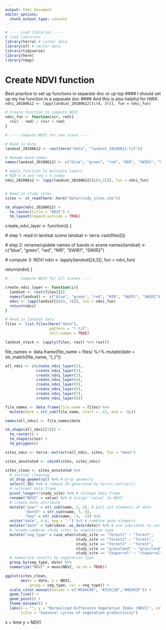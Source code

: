 ```yaml
---
output: html_document
editor_options: 
  chunk_output_type: console
---
```



```r
# ---- Load libraries ----
# Load libraries
library(terra) # raster data
library(sf) # vector data
library(tidyverse)
library(here)
library(tmap)

```

# Create NDVI function
Best practice to set up functions in separate doc or up top
#### I should set up my hw function in a separate doc
#### And this is also helpful for HW4:
`ndvi_20180612 <- lapp(landsat_20180612[[c(4, 3)]], fun = ndvi_fun)`
```r
# Create function to compute NDVI
ndvi_fun <- function(nir, red){
  (nir - red) / (nir + red)
}
```


```r
# ---- Compute NDVI for one scene ----

# Read in data
landsat_20180612 <- rast(here("data", "landsat_20180612.tif"))

# Rename band names
names(landsat_20180612) <- c("blue", "green", "red", "NIR", "SWIR1", "SWIR2")

# Apply function to multiple layers
# NIR = 4 and red = 3 index
ndvi_20180612 <- lapp(landsat_20180612[[c(4,3)]], fun = ndvi_fun)


# Read in study sites
sites <- st_read(here::here("data/study_sites.shp"))
```


```r
tm_shape(ndvi_20180612) + 
  tm_raster(title = "NDVI") + 
  tm_layout(legend.outside = TRUE)
```


create_ndvi_layer <- function(i) {
  
  # step 1: read in landsat scene
  landsat <- terra::rast(files[i])
  
  # step 2: rename/update names of bands in scene
  names(landsat) <- c("blue", "green", "red", "NIR", "SWIR1", "SWIR2")
  
  # compute 3: NDVI
  ndvi <- lapply(landsat[[4,3]], fun = ndvi_fun)

  return(ndvi)
}
```r
# ---- Compute NDVI for all scenes ----

create_ndvi_layer <- function(i){
  landsat <- rast(files[i])
  names(landsat) <- c("blue", "green", "red", "NIR", "SWIR1", "SWIR2")
  ndvi <- lapp(landsat[[c(4, 3)]], fun = ndvi_fun)
  return(ndvi)
}

```


```r

# Read in landsat data
files <- list.files(here("data"), 
                    pattern = "*.tif",
                    full.names = TRUE)

landsat_stack <- lapply(files, rast) %>% rast()
```

file_names <- data.frame(file_name = files) %>%
  mutate(date = str_match(file_name, "(_)[](.tif)"))
  
```r
all_ndvi <- c(create_ndvi_layer(1), 
              create_ndvi_layer(2), 
              create_ndvi_layer(3), 
              create_ndvi_layer(4), 
              create_ndvi_layer(5), 
              create_ndvi_layer(6), 
              create_ndvi_layer(7), 
              create_ndvi_layer(8))

file_names <- data.frame(file_name = files) %>%
  mutate(date = str_sub(file_name, start = -12, end = -5L))

names(all_ndvi) <- file_names$date

```

```r
tm_shape(all_ndvi[[1]]) + 
  tm_raster() +
  tm_shape(sites) + 
  tm_polygons()

```



```r

sites_ndvi <- terra::extract(all_ndvi, sites, fun = "mean")

sites_annotated <- cbind(sites, sites_ndvi)

```

```r
sites_clean <- sites_annotated %>%
  # initial cleaning
  st_drop_geometry() %>% # drop geometry 
  select(-ID) %>% # remove ID generated by terra::extract()
  # reformat data frame
  pivot_longer(!study_site) %>% # reshape data frame
  rename("NDVI" = value) %>% # assign "value" to NDVI
  # create date attribute
  mutate("year" = str_sub(name, 2, 5), # pull out elements of date
         "month" = str_sub(name, 7, 8),
         "day" = str_sub(name, -2, -1)) %>%
  unite("date", 4:6, sep = "-") %>% # combine date elements
  mutate("date" = lubridate::as_date(date)) %>% # use lubridate to set as date time object
  # rename combine study sites by vegetation type
  mutate("veg_type" = case_when(study_site == "forest1" ~ "forest",
                                study_site == "forest2" ~ "forest",
                                study_site == "forest3" ~ "forest",
                                study_site == "grassland" ~ "grassland",
                                study_site == "chaparral" ~ "chaparral")) %>%
  # summarize results by vegetation type
  group_by(veg_type, date) %>%
  summarize("NDVI" = mean(NDVI, na.rm = TRUE))
```

```r
ggplot(sites_clean,
       aes(x = date, y = NDVI,
           group = veg_type, col = veg_type)) +
  scale_color_manual(values = c("#EAAC8B", "#315C2B","#9EA93F")) +
  geom_line() +
  geom_point() +
  theme_minimal() +
  labs(x = "", y = "Normalized Difference Vegetation Index (NDVI)", col = "Vegetation type",
       title = "Seasonal cycles of vegetation productivity") 
```

x = time y = NDVI 

